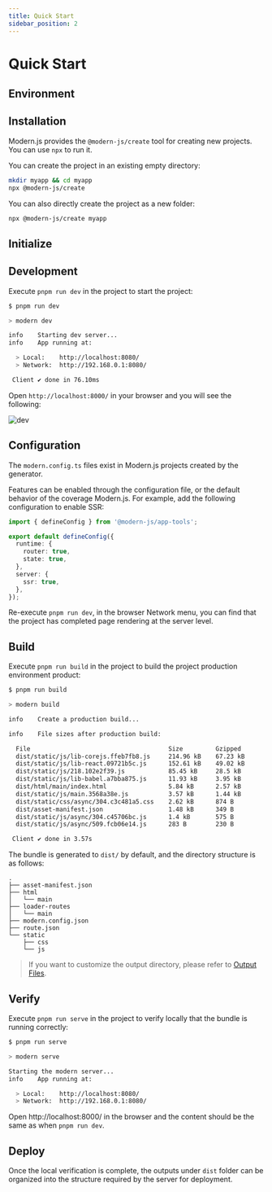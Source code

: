 ```yaml
---
title: Quick Start
sidebar_position: 2
---
```


# Quick Start

## Environment


<Prerequisites />

## Installation

Modern.js provides the `@modern-js/create` tool for creating new projects. You can use `npx` to run it.

You can create the project in an existing empty directory:

```bash
mkdir myapp && cd myapp
npx @modern-js/create
```

You can also directly create the project as a new folder:

```bash
npx @modern-js/create myapp
```

## Initialize


<InitApp />

## Development

Execute `pnpm run dev` in the project to start the project:

```bash
$ pnpm run dev

> modern dev

info    Starting dev server...
info    App running at:

  > Local:    http://localhost:8080/
  > Network:  http://192.168.0.1:8080/

 Client ✔ done in 76.10ms
```

Open `http://localhost:8000/` in your browser and you will see the following:

![dev](https://lf3-static.bytednsdoc.com/obj/eden-cn/nuvjhpqnuvr/modern-website/dev.png)

## Configuration

The `modern.config.ts` files exist in Modern.js projects created by the generator.

Features can be enabled through the configuration file, or the default behavior of the coverage Modern.js. For example, add the following configuration to enable SSR:

```ts
import { defineConfig } from '@modern-js/app-tools';

export default defineConfig({
  runtime: {
    router: true,
    state: true,
  },
  server: {
    ssr: true,
  },
});
```

Re-execute `pnpm run dev`, in the browser Network menu, you can find that the project has completed page rendering at the server level.

## Build

Execute `pnpm run build` in the project to build the project production environment product:

```bash
$ pnpm run build

> modern build

info    Create a production build...

info    File sizes after production build:

  File                                      Size         Gzipped
  dist/static/js/lib-corejs.ffeb7fb8.js     214.96 kB    67.23 kB
  dist/static/js/lib-react.09721b5c.js      152.61 kB    49.02 kB
  dist/static/js/218.102e2f39.js            85.45 kB     28.5 kB
  dist/static/js/lib-babel.a7bba875.js      11.93 kB     3.95 kB
  dist/html/main/index.html                 5.84 kB      2.57 kB
  dist/static/js/main.3568a38e.js           3.57 kB      1.44 kB
  dist/static/css/async/304.c3c481a5.css    2.62 kB      874 B
  dist/asset-manifest.json                  1.48 kB      349 B
  dist/static/js/async/304.c45706bc.js      1.4 kB       575 B
  dist/static/js/async/509.fcb06e14.js      283 B        230 B

 Client ✔ done in 3.57s
```

The bundle is generated to `dist/` by default, and the directory structure is as follows:

```
.
├── asset-manifest.json
├── html
│   └── main
├── loader-routes
│   └── main
├── modern.config.json
├── route.json
└── static
    ├── css
    └── js
```

> If you want to customize the output directory, please refer to [Output Files](https://modernjs.dev/builder/en/guide/basic/output-files.html).

## Verify

Execute `pnpm run serve` in the project to verify locally that the bundle is running correctly:

```bash
$ pnpm run serve

> modern serve

Starting the modern server...
info    App running at:

  > Local:    http://localhost:8080/
  > Network:  http://192.168.0.1:8080/
```

Open http://localhost:8000/ in the browser and the content should be the same as when `pnpm run dev`.

## Deploy

Once the local verification is complete, the outputs under `dist` folder can be organized into the structure required by the server for deployment.
